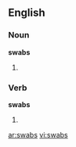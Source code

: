 ==English==

===Noun===
'''swabs'''

# {{plural of|[[swab]]}}

===Verb===
'''swabs'''

# {{third-person singular of|[[swab]]}}

[[ar:swabs]]
[[vi:swabs]]